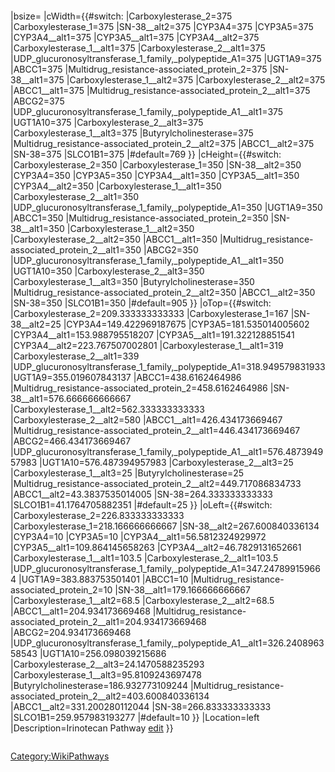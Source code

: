 <noinclude>{{Interactive pathway maps}}
{{Documentation|Template:Interactive_pathway_maps/doc}}</noinclude>{{{header|點選圖中的基因，可連結到相對應的條目。 <ref name="WikiPathways" group="註">編輯WikiPathways中的代謝途徑：{{cite web | url = http://www.wikipathways.org/index.php/Pathway:WP46359 | title = IrinotecanPathway_WP46359 | author =  | date = | work = | publisher = | pages = | accessdate = }}</ref> }}}
<div style="overflow:auto;{{#if:{{{width|}}}|width:{{{width}}}px;}}{{#if:{{{height|}}}|height:{{{height}}}px}}">
{{CSS image crop|magnify-link=File:IrinotecanPathway_WP229.png
|Image={{Annotated image |float=none|image-width=769|annot-color=white|imagemap=<imagemap>
Image:IrinotecanPathway_WP229.png|right|alt=IrinotecanPathway_WP46359
rect 374.3333333333333 349.3333333333333 434.3333333333333 369.3333333333333 [http://en.wikipedia.org/wiki/Carboxylesterase_2 前往英文版頁面]
rect 365.6666666666667 307.0 425.6666666666667 327.0 [http://en.wikipedia.org/wiki/Carboxylesterase_1 前往英文版頁面]
rect 415.10084033613447 125.0 475.10084033613447 145.0 [http://en.wikipedia.org/wiki/SN-38 前往英文版頁面]
rect 135.66666666666555 289.42296918767477 184.9999999999989 309.42296918767477 [[前往頁面]]
rect 120.28291316526614 321.5350140056022 170.94957983193277 341.5350140056022 [http://en.wikipedia.org/wiki/CYP3A5 前往英文版頁面]
rect 254.0 222.66666666666666 314.0 242.66666666666666 [http://en.wikipedia.org/wiki/Adenomatosis_polyposis_coli 前往英文版頁面]
rect 204.08123249299723 293.9887955182071 264.08123249299723 313.9887955182071 [http://en.wikipedia.org/wiki/CYP3A4 前往英文版頁面]
rect 257.3641456582632 331.32212885154064 317.3641456582632 351.32212885154064 [http://en.wikipedia.org/wiki/CYP3A5 前往英文版頁面]
rect 194.28291316526614 363.76750700280127 254.28291316526614 383.76750700280127 [http://en.wikipedia.org/wiki/CYP3A4 前往英文版頁面]
rect 251.0 459.0 311.0 479.0 [http://en.wikipedia.org/wiki/Carboxylesterase_1 前往英文版頁面]
rect 251.0 479.0 311.0 499.0 [http://en.wikipedia.org/wiki/Carboxylesterase_2 前往英文版頁面]
rect 531.3837535014006 495.0196078431373 591.3837535014006 515.0196078431372 [http://en.wikipedia.org/wiki/UGT1A9 前往英文版頁面]
rect 88.43417366946755 578.6162464985996 148.43417366946755 598.6162464985996 [http://en.wikipedia.org/wiki/ABCC1 前往英文版頁面]
rect 88.43417366946755 598.6162464985996 148.43417366946755 618.6162464985996 [http://en.wikipedia.org/wiki/Multidrug_resistance-associated_protein_2 前往英文版頁面]
rect 326.6666666666667 716.6666666666666 386.6666666666667 736.6666666666666 [http://en.wikipedia.org/wiki/SN-38 前往英文版頁面]
rect 216.0 702.3333333333334 276.0 722.3333333333334 [http://en.wikipedia.org/wiki/Carboxylesterase_1 前往英文版頁面]
rect 216.0 722.3333333333334 276.0 742.3333333333334 [http://en.wikipedia.org/wiki/Carboxylesterase_2 前往英文版頁面]
rect 352.4341736694678 566.4341736694673 412.4341736694678 586.4341736694673 [http://en.wikipedia.org/wiki/ABCC1 前往英文版頁面]
rect 352.4341736694678 586.4341736694673 412.4341736694678 606.4341736694673 [http://en.wikipedia.org/wiki/Multidrug_resistance-associated_protein_2 前往英文版頁面]
rect 352.4341736694678 606.4341736694673 412.4341736694678 626.4341736694673 [http://en.wikipedia.org/wiki/ABCG2 前往英文版頁面]
rect 479.12044817927165 716.487394957983 528.361344537815 736.487394957983 [http://en.wikipedia.org/wiki/UDP_glucuronosyltransferase_1_family,_polypeptide_A1 前往英文版頁面]
rect 406.06162464986005 716.487394957983 461.1344537815125 736.487394957983 [http://en.wikipedia.org/wiki/UGT1A10 前往英文版頁面]
rect 177.45378151260496 125.66666666666674 225.84033613445368 145.66666666666674 [http://en.wikipedia.org/wiki/Carboxylesterase_2 前往英文版頁面]
rect 247.25210084033603 125.66666666666674 299.3697478991595 145.66666666666674 [http://en.wikipedia.org/wiki/Carboxylesterase_1 前往英文版頁面]
rect 341.2605042016808 125.66666666666674 387.6050420168067 145.66666666666674 [http://en.wikipedia.org/wiki/Butyrylcholinesterase 前往英文版頁面]
rect 551.1008403361344 589.717086834733 611.1008403361344 609.717086834733 [http://en.wikipedia.org/wiki/Multidrug_resistance-associated_protein_2 前往英文版頁面]
rect 483.7871148459377 183.3837535014005 533.6134453781509 203.3837535014005 [http://en.wikipedia.org/wiki/ABCC1 前往英文版頁面]
rect 414.3333333333333 404.3333333333333 474.3333333333333 424.3333333333333 [http://en.wikipedia.org/wiki/SN-38 前往英文版頁面]
rect 410.6302521008398 181.17647058823508 464.28571428571354 201.17647058823508 [http://en.wikipedia.org/wiki/SLCO1B1 前往英文版頁面]
default [http://en.wikipedia.org/wiki/Irinotecan#Interactive_pathway_map Go to pathway article]
desc none
</imagemap>
|annotations=
{{Annotation|0|0|[[<div style="display:block; width:60px; height:0px; overflow:hidden; position:relative; left:494.74789915966403px; top:463.949579831933px; background:transparent; border-top:3px blue solid"></div>]]}}
{{Annotation|0|0|[[<div style="display:block; width:60px; height:0px; overflow:hidden; position:relative; left:374.3333333333333px; top:354.333333333333px; background:transparent; border-top:3px blue solid"></div>]]}}
{{Annotation|0|0|[[<div style="display:block; width:60px; height:0px; overflow:hidden; position:relative; left:365.6666666666667px; top:312px; background:transparent; border-top:3px blue solid"></div>]]}}
{{Annotation|0|0|[[<div style="display:block; width:60px; height:0px; overflow:hidden; position:relative; left:415.10084033613447px; top:130px; background:transparent; border-top:3px blue solid"></div>]]}}
{{Annotation|0|0|[[<div style="display:block; width:49.3333333333333px; height:0px; overflow:hidden; position:relative; left:135.66666666666555px; top:294.422969187675px; background:transparent; border-top:3px blue solid"></div>]]}}
{{Annotation|0|0|[[<div style="display:block; width:50.6666666666666px; height:0px; overflow:hidden; position:relative; left:120.28291316526614px; top:326.535014005602px; background:transparent; border-top:3px blue solid"></div>]]}}
{{Annotation|0|0|[[<div style="display:block; width:60px; height:0px; overflow:hidden; position:relative; left:204.08123249299723px; top:298.988795518207px; background:transparent; border-top:3px blue solid"></div>]]}}
{{Annotation|0|0|[[<div style="display:block; width:60px; height:0px; overflow:hidden; position:relative; left:257.3641456582632px; top:336.322128851541px; background:transparent; border-top:3px blue solid"></div>]]}}
{{Annotation|0|0|[[<div style="display:block; width:60px; height:0px; overflow:hidden; position:relative; left:194.28291316526614px; top:368.767507002801px; background:transparent; border-top:3px blue solid"></div>]]}}
{{Annotation|0|0|[[<div style="display:block; width:60px; height:0px; overflow:hidden; position:relative; left:251.0px; top:464px; background:transparent; border-top:3px blue solid"></div>]]}}
{{Annotation|0|0|[[<div style="display:block; width:60px; height:0px; overflow:hidden; position:relative; left:251.0px; top:484px; background:transparent; border-top:3px blue solid"></div>]]}}
{{Annotation|0|0|[[<div style="display:block; width:60px; height:0px; overflow:hidden; position:relative; left:531.3837535014006px; top:500.019607843137px; background:transparent; border-top:3px blue solid"></div>]]}}
{{Annotation|0|0|[[<div style="display:block; width:60px; height:0px; overflow:hidden; position:relative; left:88.43417366946755px; top:583.6162464986px; background:transparent; border-top:3px blue solid"></div>]]}}
{{Annotation|0|0|[[<div style="display:block; width:60px; height:0px; overflow:hidden; position:relative; left:88.43417366946755px; top:603.6162464986px; background:transparent; border-top:3px blue solid"></div>]]}}
{{Annotation|0|0|[[<div style="display:block; width:60px; height:0px; overflow:hidden; position:relative; left:326.6666666666667px; top:721.666666666667px; background:transparent; border-top:3px blue solid"></div>]]}}
{{Annotation|0|0|[[<div style="display:block; width:60px; height:0px; overflow:hidden; position:relative; left:216.0px; top:707.333333333333px; background:transparent; border-top:3px blue solid"></div>]]}}
{{Annotation|0|0|[[<div style="display:block; width:60px; height:0px; overflow:hidden; position:relative; left:216.0px; top:727.333333333333px; background:transparent; border-top:3px blue solid"></div>]]}}
{{Annotation|0|0|[[<div style="display:block; width:60px; height:0px; overflow:hidden; position:relative; left:352.4341736694678px; top:571.434173669467px; background:transparent; border-top:3px blue solid"></div>]]}}
{{Annotation|0|0|[[<div style="display:block; width:60px; height:0px; overflow:hidden; position:relative; left:352.4341736694678px; top:591.434173669467px; background:transparent; border-top:3px blue solid"></div>]]}}
{{Annotation|0|0|[[<div style="display:block; width:60px; height:0px; overflow:hidden; position:relative; left:352.4341736694678px; top:611.434173669467px; background:transparent; border-top:3px blue solid"></div>]]}}
{{Annotation|0|0|[[<div style="display:block; width:49.2408963585433px; height:0px; overflow:hidden; position:relative; left:479.12044817927165px; top:721.487394957983px; background:transparent; border-top:3px blue solid"></div>]]}}
{{Annotation|0|0|[[<div style="display:block; width:55.0728291316524px; height:0px; overflow:hidden; position:relative; left:406.06162464986005px; top:721.487394957983px; background:transparent; border-top:3px blue solid"></div>]]}}
{{Annotation|0|0|[[<div style="display:block; width:48.3865546218487px; height:0px; overflow:hidden; position:relative; left:177.45378151260496px; top:130.666666666667px; background:transparent; border-top:3px blue solid"></div>]]}}
{{Annotation|0|0|[[<div style="display:block; width:52.1176470588235px; height:0px; overflow:hidden; position:relative; left:247.25210084033603px; top:130.666666666667px; background:transparent; border-top:3px blue solid"></div>]]}}
{{Annotation|0|0|[[<div style="display:block; width:46.3445378151259px; height:0px; overflow:hidden; position:relative; left:341.2605042016808px; top:130.666666666667px; background:transparent; border-top:3px blue solid"></div>]]}}
{{Annotation|0|0|[[<div style="display:block; width:60px; height:0px; overflow:hidden; position:relative; left:551.1008403361344px; top:594.717086834733px; background:transparent; border-top:3px blue solid"></div>]]}}
{{Annotation|0|0|[[<div style="display:block; width:49.8263305322132px; height:0px; overflow:hidden; position:relative; left:483.7871148459377px; top:188.3837535014px; background:transparent; border-top:3px blue solid"></div>]]}}
{{Annotation|0|0|[[<div style="display:block; width:60px; height:0px; overflow:hidden; position:relative; left:414.3333333333333px; top:409.333333333333px; background:transparent; border-top:3px blue solid"></div>]]}}
{{Annotation|0|0|[[<div style="display:block; width:53.6554621848737px; height:0px; overflow:hidden; position:relative; left:410.6302521008398px; top:186.176470588235px; background:transparent; border-top:3px blue solid"></div>]]}}
{{#switch:{{{highlight}}}
|Carboxylesterase_2=
{{Annotation|0|0|[[<div style="display:block; width:53px; height:12px;
overflow:hidden; position:relative; left:374.3333333333333px; top:337.333333333333px;
background:transparent; border:4px black solid"></div>]]}}
|Carboxylesterase_1=
{{Annotation|0|0|[[<div style="display:block; width:53px; height:12px;
overflow:hidden; position:relative; left:365.6666666666667px; top:295px;
background:transparent; border:4px black solid"></div>]]}}
|SN-38__alt2=
{{Annotation|0|0|[[<div style="display:block; width:53px; height:12px;
overflow:hidden; position:relative; left:415.10084033613447px; top:113px;
background:transparent; border:4px black solid"></div>]]}}
|CYP3A4=
{{Annotation|0|0|[[<div style="display:block; width:42.3333333333333px; height:12px;
overflow:hidden; position:relative; left:135.66666666666555px; top:277.422969187675px;
background:transparent; border:4px black solid"></div>]]}}
|CYP3A5=
{{Annotation|0|0|[[<div style="display:block; width:43.6666666666666px; height:12px;
overflow:hidden; position:relative; left:120.28291316526614px; top:309.535014005602px;
background:transparent; border:4px black solid"></div>]]}}
|CYP3A4__alt1=
{{Annotation|0|0|[[<div style="display:block; width:53px; height:12px;
overflow:hidden; position:relative; left:204.08123249299723px; top:281.988795518207px;
background:transparent; border:4px black solid"></div>]]}}
|CYP3A5__alt1=
{{Annotation|0|0|[[<div style="display:block; width:53px; height:12px;
overflow:hidden; position:relative; left:257.3641456582632px; top:319.322128851541px;
background:transparent; border:4px black solid"></div>]]}}
|CYP3A4__alt2=
{{Annotation|0|0|[[<div style="display:block; width:53px; height:12px;
overflow:hidden; position:relative; left:194.28291316526614px; top:351.767507002801px;
background:transparent; border:4px black solid"></div>]]}}
|Carboxylesterase_1__alt1=
{{Annotation|0|0|[[<div style="display:block; width:53px; height:12px;
overflow:hidden; position:relative; left:251.0px; top:447px;
background:transparent; border:4px black solid"></div>]]}}
|Carboxylesterase_2__alt1=
{{Annotation|0|0|[[<div style="display:block; width:53px; height:12px;
overflow:hidden; position:relative; left:251.0px; top:467px;
background:transparent; border:4px black solid"></div>]]}}
|UDP_glucuronosyltransferase_1_family,_polypeptide_A1=
{{Annotation|0|0|[[<div style="display:block; width:53px; height:12px;
overflow:hidden; position:relative; left:494.74789915966403px; top:446.949579831933px;
background:transparent; border:4px black solid"></div>]]}}
|UGT1A9=
{{Annotation|0|0|[[<div style="display:block; width:53px; height:11.9999999999999px;
overflow:hidden; position:relative; left:531.3837535014006px; top:483.019607843137px;
background:transparent; border:4px black solid"></div>]]}}
|ABCC1=
{{Annotation|0|0|[[<div style="display:block; width:53px; height:12px;
overflow:hidden; position:relative; left:88.43417366946755px; top:566.6162464986px;
background:transparent; border:4px black solid"></div>]]}}
|Multidrug_resistance-associated_protein_2=
{{Annotation|0|0|[[<div style="display:block; width:53px; height:12px;
overflow:hidden; position:relative; left:88.43417366946755px; top:586.6162464986px;
background:transparent; border:4px black solid"></div>]]}}
|SN-38__alt1=
{{Annotation|0|0|[[<div style="display:block; width:53px; height:12px;
overflow:hidden; position:relative; left:326.6666666666667px; top:704.666666666667px;
background:transparent; border:4px black solid"></div>]]}}
|Carboxylesterase_1__alt2=
{{Annotation|0|0|[[<div style="display:block; width:53px; height:12px;
overflow:hidden; position:relative; left:216.0px; top:690.333333333333px;
background:transparent; border:4px black solid"></div>]]}}
|Carboxylesterase_2__alt2=
{{Annotation|0|0|[[<div style="display:block; width:53px; height:12px;
overflow:hidden; position:relative; left:216.0px; top:710.333333333333px;
background:transparent; border:4px black solid"></div>]]}}
|ABCC1__alt1=
{{Annotation|0|0|[[<div style="display:block; width:53px; height:12px;
overflow:hidden; position:relative; left:352.4341736694678px; top:554.434173669467px;
background:transparent; border:4px black solid"></div>]]}}
|Multidrug_resistance-associated_protein_2__alt1=
{{Annotation|0|0|[[<div style="display:block; width:53px; height:12px;
overflow:hidden; position:relative; left:352.4341736694678px; top:574.434173669467px;
background:transparent; border:4px black solid"></div>]]}}
|ABCG2=
{{Annotation|0|0|[[<div style="display:block; width:53px; height:12px;
overflow:hidden; position:relative; left:352.4341736694678px; top:594.434173669467px;
background:transparent; border:4px black solid"></div>]]}}
|UDP_glucuronosyltransferase_1_family,_polypeptide_A1__alt1=
{{Annotation|0|0|[[<div style="display:block; width:42.2408963585433px; height:12px;
overflow:hidden; position:relative; left:479.12044817927165px; top:704.487394957983px;
background:transparent; border:4px black solid"></div>]]}}
|UGT1A10=
{{Annotation|0|0|[[<div style="display:block; width:48.0728291316524px; height:12px;
overflow:hidden; position:relative; left:406.06162464986005px; top:704.487394957983px;
background:transparent; border:4px black solid"></div>]]}}
|Carboxylesterase_2__alt3=
{{Annotation|0|0|[[<div style="display:block; width:41.3865546218487px; height:12px;
overflow:hidden; position:relative; left:177.45378151260496px; top:113.666666666667px;
background:transparent; border:4px black solid"></div>]]}}
|Carboxylesterase_1__alt3=
{{Annotation|0|0|[[<div style="display:block; width:45.1176470588235px; height:12px;
overflow:hidden; position:relative; left:247.25210084033603px; top:113.666666666667px;
background:transparent; border:4px black solid"></div>]]}}
|Butyrylcholinesterase=
{{Annotation|0|0|[[<div style="display:block; width:39.3445378151259px; height:12px;
overflow:hidden; position:relative; left:341.2605042016808px; top:113.666666666667px;
background:transparent; border:4px black solid"></div>]]}}
|Multidrug_resistance-associated_protein_2__alt2=
{{Annotation|0|0|[[<div style="display:block; width:53px; height:12px;
overflow:hidden; position:relative; left:551.1008403361344px; top:577.717086834733px;
background:transparent; border:4px black solid"></div>]]}}
|ABCC1__alt2=
{{Annotation|0|0|[[<div style="display:block; width:42.8263305322132px; height:12px;
overflow:hidden; position:relative; left:483.7871148459377px; top:171.3837535014px;
background:transparent; border:4px black solid"></div>]]}}
|SN-38=
{{Annotation|0|0|[[<div style="display:block; width:53px; height:12px;
overflow:hidden; position:relative; left:414.3333333333333px; top:392.333333333333px;
background:transparent; border:4px black solid"></div>]]}}
|SLCO1B1=
{{Annotation|0|0|[[<div style="display:block; width:46.6554621848737px; height:12px;
overflow:hidden; position:relative; left:410.6302521008398px; top:169.176470588235px;
background:transparent; border:4px black solid"></div>]]}}
}}
|caption=
}}
|bsize=
|cWidth={{#switch:{{{highlight}}}
|Carboxylesterase_2=375
|Carboxylesterase_1=375
|SN-38__alt2=375
|CYP3A4=375
|CYP3A5=375
|CYP3A4__alt1=375
|CYP3A5__alt1=375
|CYP3A4__alt2=375
|Carboxylesterase_1__alt1=375
|Carboxylesterase_2__alt1=375
|UDP_glucuronosyltransferase_1_family,_polypeptide_A1=375
|UGT1A9=375
|ABCC1=375
|Multidrug_resistance-associated_protein_2=375
|SN-38__alt1=375
|Carboxylesterase_1__alt2=375
|Carboxylesterase_2__alt2=375
|ABCC1__alt1=375
|Multidrug_resistance-associated_protein_2__alt1=375
|ABCG2=375
|UDP_glucuronosyltransferase_1_family,_polypeptide_A1__alt1=375
|UGT1A10=375
|Carboxylesterase_2__alt3=375
|Carboxylesterase_1__alt3=375
|Butyrylcholinesterase=375
|Multidrug_resistance-associated_protein_2__alt2=375
|ABCC1__alt2=375
|SN-38=375
|SLCO1B1=375
|#default=769
}}
|cHeight={{#switch:{{{highlight}}}
|Carboxylesterase_2=350
|Carboxylesterase_1=350
|SN-38__alt2=350
|CYP3A4=350
|CYP3A5=350
|CYP3A4__alt1=350
|CYP3A5__alt1=350
|CYP3A4__alt2=350
|Carboxylesterase_1__alt1=350
|Carboxylesterase_2__alt1=350
|UDP_glucuronosyltransferase_1_family,_polypeptide_A1=350
|UGT1A9=350
|ABCC1=350
|Multidrug_resistance-associated_protein_2=350
|SN-38__alt1=350
|Carboxylesterase_1__alt2=350
|Carboxylesterase_2__alt2=350
|ABCC1__alt1=350
|Multidrug_resistance-associated_protein_2__alt1=350
|ABCG2=350
|UDP_glucuronosyltransferase_1_family,_polypeptide_A1__alt1=350
|UGT1A10=350
|Carboxylesterase_2__alt3=350
|Carboxylesterase_1__alt3=350
|Butyrylcholinesterase=350
|Multidrug_resistance-associated_protein_2__alt2=350
|ABCC1__alt2=350
|SN-38=350
|SLCO1B1=350
|#default=905
}}
|oTop={{#switch:{{{highlight}}}
|Carboxylesterase_2=209.333333333333
|Carboxylesterase_1=167
|SN-38__alt2=25
|CYP3A4=149.422969187675
|CYP3A5=181.535014005602
|CYP3A4__alt1=153.988795518207
|CYP3A5__alt1=191.322128851541
|CYP3A4__alt2=223.767507002801
|Carboxylesterase_1__alt1=319
|Carboxylesterase_2__alt1=339
|UDP_glucuronosyltransferase_1_family,_polypeptide_A1=318.949579831933
|UGT1A9=355.019607843137
|ABCC1=438.6162464986
|Multidrug_resistance-associated_protein_2=458.6162464986
|SN-38__alt1=576.666666666667
|Carboxylesterase_1__alt2=562.333333333333
|Carboxylesterase_2__alt2=580
|ABCC1__alt1=426.434173669467
|Multidrug_resistance-associated_protein_2__alt1=446.434173669467
|ABCG2=466.434173669467
|UDP_glucuronosyltransferase_1_family,_polypeptide_A1__alt1=576.487394957983
|UGT1A10=576.487394957983
|Carboxylesterase_2__alt3=25
|Carboxylesterase_1__alt3=25
|Butyrylcholinesterase=25
|Multidrug_resistance-associated_protein_2__alt2=449.717086834733
|ABCC1__alt2=43.3837535014005
|SN-38=264.333333333333
|SLCO1B1=41.1764705882351
|#default=25
}}
|oLeft={{#switch:{{{highlight}}}
|Carboxylesterase_2=226.833333333333
|Carboxylesterase_1=218.166666666667
|SN-38__alt2=267.600840336134
|CYP3A4=10
|CYP3A5=10
|CYP3A4__alt1=56.5812324929972
|CYP3A5__alt1=109.864145658263
|CYP3A4__alt2=46.7829131652661
|Carboxylesterase_1__alt1=103.5
|Carboxylesterase_2__alt1=103.5
|UDP_glucuronosyltransferase_1_family,_polypeptide_A1=347.247899159664
|UGT1A9=383.883753501401
|ABCC1=10
|Multidrug_resistance-associated_protein_2=10
|SN-38__alt1=179.166666666667
|Carboxylesterase_1__alt2=68.5
|Carboxylesterase_2__alt2=68.5
|ABCC1__alt1=204.934173669468
|Multidrug_resistance-associated_protein_2__alt1=204.934173669468
|ABCG2=204.934173669468
|UDP_glucuronosyltransferase_1_family,_polypeptide_A1__alt1=326.240896358543
|UGT1A10=256.098039215686
|Carboxylesterase_2__alt3=24.1470588235293
|Carboxylesterase_1__alt3=95.8109243697478
|Butyrylcholinesterase=186.932773109244
|Multidrug_resistance-associated_protein_2__alt2=403.600840336134
|ABCC1__alt2=331.200280112044
|SN-38=266.833333333333
|SLCO1B1=259.957983193277
|#default=10
}}
|Location=left
|Description=Irinotecan Pathway  [http://www.wikipathways.org/index.php/Pathway:WP46359 edit]
}}
{{clear}}{{reflist|group="註"}}
</div><noinclude>{{reflist}}[[Category:WikiPathways]]</noinclude>